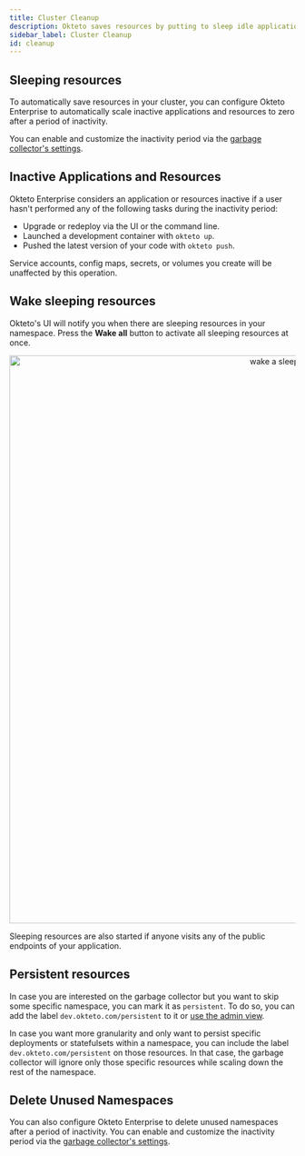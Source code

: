 ```yaml
---
title: Cluster Cleanup
description: Okteto saves resources by putting to sleep idle applications and cleaning up unused namespaces.
sidebar_label: Cluster Cleanup
id: cleanup
---
```



## Sleeping resources

To automatically save resources in your cluster, you can configure Okteto Enterprise to automatically scale inactive applications and resources to zero after a period of inactivity.

You can enable and customize the inactivity period via the [garbage collector's settings](enterprise/administration/configuration.mdx#gc).


## Inactive Applications and Resources

Okteto Enterprise considers an application or resources inactive if a user hasn't performed any of the following tasks during the inactivity period:

- Upgrade or redeploy via the UI or the command line.
- Launched a development container with `okteto up`.
- Pushed the latest version of your code with `okteto push`.

Service accounts, config maps, secrets, or volumes you create will be unaffected by this operation.

## Wake sleeping resources

Okteto's UI will notify you when there are sleeping resources in your namespace. Press the **Wake all** button to activate all sleeping resources at once.

<p align="center"><Image src="/docs/administration/images/wake.png" alt="wake a sleeping resource" width="1000" /></p>

Sleeping resources are also started if anyone visits any of the public endpoints of your application.

## Persistent resources

In case you are interested on the garbage collector but you want to skip some specific namespace, you can mark it as `persistent`. To do so, you can add the label `dev.okteto.com/persistent` to it or [use the admin view](enterprise/administration/dashboard.mdx#namespaces-section).

In case you want more granularity and only want to persist specific deployments or statefulsets within a namespace, you can include the label `dev.okteto.com/persistent` on those resources. In that case, the garbage collector will ignore only those specific resources while scaling down the rest of the namespace.

## Delete Unused Namespaces

You can also configure Okteto Enterprise to delete unused namespaces after a period of inactivity. You can enable and customize the inactivity period via the [garbage collector's settings](enterprise/administration/configuration.mdx#gc).
